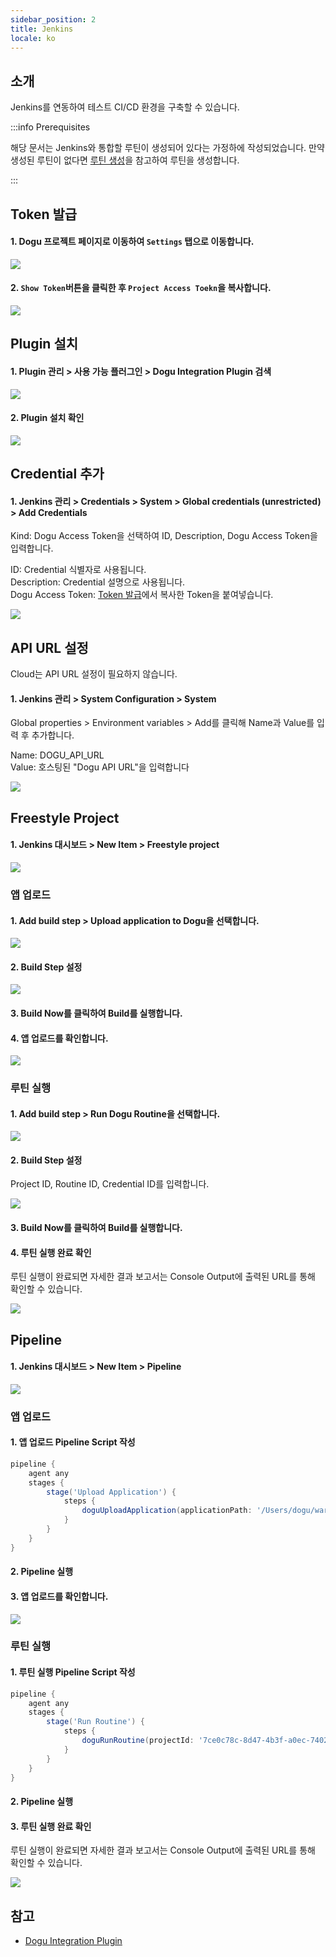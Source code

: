 ```yaml
---
sidebar_position: 2
title: Jenkins
locale: ko
---
```






<CloudBadge />
<ProfessionalBadge />

## 소개

Jenkins를 연동하여 테스트 CI/CD 환경을 구축할 수 있습니다.

:::info Prerequisites

해당 문서는 Jenkins와 통합할 루틴이 생성되어 있다는 가정하에 작성되었습니다. 만약 생성된 루틴이 없다면 [루틴 생성](/routine/routines/editor)을 참고하여 루틴을 생성합니다.

:::

## Token 발급

#### 1. Dogu 프로젝트 페이지로 이동하여 `Settings` 탭으로 이동합니다.

<img src={github_move_dogu_project_settings} />

#### 2. `Show Token`버튼을 클릭한 후 `Project Access Toekn`을 복사합니다.

<img src={github_create_dogu_project_token} />

## Plugin 설치

#### 1. Plugin 관리 > 사용 가능 플러그인 > Dogu Integration Plugin 검색

<img src={jenkins_search_plugin} />

#### 2. Plugin 설치 확인

<img src={jenkins_installed_plugin} />

## Credential 추가

#### 1. Jenkins 관리 > Credentials > System > Global credentials (unrestricted) > Add Credentials

Kind: Dogu Access Token을 선택하여 ID, Description, Dogu Access Token을 입력합니다.

ID: Credential 식별자로 사용됩니다.  
Description: Credential 설명으로 사용됩니다.  
Dogu Access Token: [Token 발급](#token-발급)에서 복사한 Token을 붙여넣습니다.

<img src={jenkins_new_credential} />

## API URL 설정

<Tabs groupId="edition" defaultValue="cloud" queryString>
<TabItem value="cloud" label="Cloud" default>

Cloud는 API URL 설정이 필요하지 않습니다.

</TabItem>

<TabItem value="self-hosted" label="Self-Hosted">

#### 1. Jenkins 관리 > System Configuration > System

Global properties > Environment variables > Add를 클릭해 Name과 Value를 입력 후 추가합니다.

Name: DOGU_API_URL  
Value: 호스팅된 "Dogu API URL"을 입력합니다

<img src={jenkins_set_api_url} />

</TabItem>
</Tabs>

## Freestyle Project

#### 1. Jenkins 대시보드 > New Item > Freestyle project

<img src={jenkins_create_freestyle} />

### 앱 업로드

#### 1. Add build step > Upload application to Dogu을 선택합니다.

<img src={jenkins_new_upload_application} />

#### 2. Build Step 설정

<img src={jenkins_build_upload_application} />

#### 3. Build Now를 클릭하여 Build를 실행합니다.

#### 4. 앱 업로드를 확인합니다.

<img src={github_action_upload_app} />

### 루틴 실행

#### 1. Add build step > Run Dogu Routine을 선택합니다.

<img src={jenkins_new_build_step} />

#### 2. Build Step 설정

Project ID, Routine ID, Credential ID를 입력합니다.

<img src={jenkins_set_build_step} />

#### 3. Build Now를 클릭하여 Build를 실행합니다.

#### 4. 루틴 실행 완료 확인

루틴 실행이 완료되면 자세한 결과 보고서는 Console Output에 출력된 URL를 통해 확인할 수 있습니다.

<img src={jenkins_done_build_step} />

## Pipeline

#### 1. Jenkins 대시보드 > New Item > Pipeline

<img src={jenkins_create_pipeline} />

### 앱 업로드

#### 1. 앱 업로드 Pipeline Script 작성

```groovy
pipeline {
    agent any
    stages {
        stage('Upload Application') {
            steps {
                doguUploadApplication(applicationPath: '/Users/dogu/warehouseinvasion.apk', projectId: '7ce0c78c-8d47-4b3f-a0ec-7402d14a5c08', credentialsId: 'Simple Project Access Token')
            }
        }
    }
}
```

#### 2. Pipeline 실행

#### 3. 앱 업로드를 확인합니다.

<img src={github_action_upload_app} />

### 루틴 실행

#### 1. 루틴 실행 Pipeline Script 작성

```groovy
pipeline {
    agent any
    stages {
        stage('Run Routine') {
            steps {
                doguRunRoutine(projectId: '7ce0c78c-8d47-4b3f-a0ec-7402d14a5c08', routineId: '88db71bc-f6d8-4a20-8e92-50fc1477a3da', credentialsId: 'Simple Project Access Token')
            }
        }
    }
}
```

#### 2. Pipeline 실행

#### 3. 루틴 실행 완료 확인

루틴 실행이 완료되면 자세한 결과 보고서는 Console Output에 출력된 URL를 통해 확인할 수 있습니다.

<img src={jenkins_done_pipeline} />

## 참고

- [Dogu Integration Plugin](https://plugins.jenkins.io/dogu-integration/)
